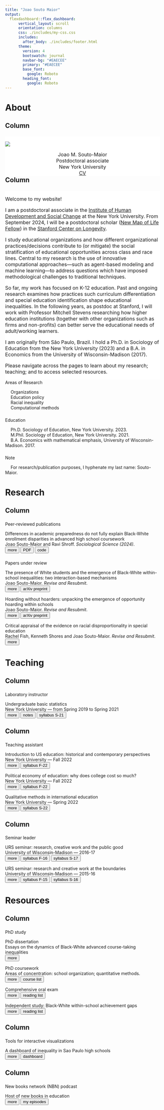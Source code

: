 ```yaml
---
title: "Joao Souto Maior"
output: 
  flexdashboard::flex_dashboard:
      vertical_layout: scroll
      orientation: columns
      css: ./includes/my-css.css
      includes:
        after_body: ./includes/footer.html
      theme: 
        version: 4
        bootswatch: journal
        navbar-bg: "#EAECEE"
        primary: "#EAECEE"
        base_font: 
          google: Roboto
        heading_font:
          google: Roboto
---
```



<script>
  
  function readMore1(paper) {
    let dots = document.querySelector(`.cardfig[data-paper="${paper}"] .dots`);
    let moreText = document.querySelector(`.cardfig[data-paper="${paper}"] .more`); 
    let btnText = document.querySelector(`.cardfig[data-paper="${paper}"] .button`);
    
    if (dots.style.display === "none") {
      dots.style.display = "inline";
      btnText.textContent = "more";
      moreText.style.display = "none";
    } else {
      dots.style.display = "none";
      btnText.textContent = "less"; 
      moreText.style.display = "inline";
    }
  }

function readMore5(agenda) {
  let dots = document.querySelector(`.cardtopic[data-agenda="${agenda}"] .dots`);
  let moreText = document.querySelector(`.cardtopic[data-agenda="${agenda}"] .more`); 
  let btnText = document.querySelector(`.cardtopic[data-agenda="${agenda}"] .button`);
  
  if (dots.style.display === "none") {
    dots.style.display = "inline";
    btnText.textContent = "more";
    moreText.style.display = "none";
  } else {
    dots.style.display = "none";
    btnText.textContent = "less"; 
    moreText.style.display = "inline";
  }
}

function readMore2(course) {
  let dots = document.querySelector(`.card[data-course="${course}"] .dots`);
  let moreText = document.querySelector(`.card[data-course="${course}"] .more`); 
  let btnText = document.querySelector(`.card[data-course="${course}"] .button`);
  
  if (dots.style.display === "none") {
    dots.style.display = "inline";
    btnText.textContent = "more";
    moreText.style.display = "none";
  } else {
    dots.style.display = "none";
    btnText.textContent = "less"; 
    moreText.style.display = "inline";
  }
}

function readMore3(item) {
  let dots = document.querySelector(`.card[data-item="${item}"] .dots`);
  let moreText = document.querySelector(`.card[data-item="${item}"] .more`); 
  let btnText = document.querySelector(`.card[data-item="${item}"] .button`);
  
  if (dots.style.display === "none") {
    dots.style.display = "inline";
    btnText.textContent = "more";
    moreText.style.display = "none";
  } else {
    dots.style.display = "none";
    btnText.textContent = "less"; 
    moreText.style.display = "inline";
  }
}

function readMore4(topic) {
  let dots = document.querySelector(`.card[data-topic="${topic}"] .dots`);
  let moreText = document.querySelector(`.card[data-topic="${topic}"] .more`); 
  let btnText = document.querySelector(`.card[data-topic="${topic}"] .button`);
  
  if (dots.style.display === "none") {
    dots.style.display = "inline";
    btnText.textContent = "more";
    moreText.style.display = "none";
  } else {
    dots.style.display = "none";
    btnText.textContent = "less"; 
    moreText.style.display = "inline";
  }
}


</script>

<link rel="stylesheet" href="https://use.fontawesome.com/releases/v6.4.0/css/all.css" integrity="sha384-hWVjflwFxL6sNzntih27bfxkr27PmbbK/iSvJ+a4+0owXq79v+lsFkW54bOGbiDQ" crossorigin="anonymous">
  
  
About
=====================================

Column {data-width=300}
-------------------------------------

###

<div style="  font-size: 12pt;
  border: 0px solid #3498DB;
  padding: px;
  margin: 0px;
  width: 100%; 
  float: left;
  background-color: white;
  display: block;
  text-align: left;
  break-inside: avoid-column;">
  
<div class="figboxavatar">
<img src="files/JSM_profile-pic.jpg"/>
</div>
<center>
<p1> 
Joao M. Souto-Maior
</p1> 
<p2> 
<br>
Postdoctoral associate
<br>
New York University
<br>
<a href="files/JSM_cv_website.pdf" target="_blank" class = "a2" >CV</a>
<a href="https://github.com/joaosoutomaior/" target="_blank" class = "a2" ><i class="fa-brands fa-github"></i></a>
<a href="https://scholar.google.com/citations?user=z231epEAAAAJ&hl=pt-BR&oi=ao" target="_blank" class = "a2"><i class="fa-solid fa-graduation-cap"></i></a>
</center>
</div>

Column {data-width=700}
-------------------------------------

###

<div style="  font-size: 12pt;
  border: 0px solid #3498DB;
  padding: px;
  margin: 0px;
  width: 100%; 
  float: right;
  background-color: white;
  display: block;
  text-align: left;
  break-inside: avoid-column;">

Welcome to my website!

I am a postdoctoral associate in the [Institute of Human Development and Social Change](https://steinhardt.nyu.edu/ihdsc) at the New York University. From September 2024, I will be a postdoctoral scholar ([New Map of Life Fellow](https://longevity.stanford.edu/the-new-map-of-life-initiative/#fellows)) in the [Stanford Center on Longevity](https://longevity.stanford.edu/). 

I study educational organizations and how different organizational practices/decisions contribute to (or mitigate) the social stratification of educational opportunities across class and race lines. Central to my research is the use of innovative computational approaches---such as agent-based modeling and machine learning---to address questions which have imposed methodological challenges to traditional techniques. 

So far, my work has focused on K-12 education. Past and ongoing research examines how practices such curriculum differentiation and special education identification shape educational inequalities. In the following years, as postdoc at Stanford, I will work with Professor Mitchell Stevens researching how higher education institutions (together with other organizations such as firms and non-profits) can better serve the educational needs of adult/working learners. 

I am originally from São Paulo, Brazil. I hold a Ph.D. in Sociology of Education from the New York University (2023) and a B.A. in Economics from the University of Wisconsin-Madison (2017).  

Please navigate across the pages to learn about my research; teaching; and to access selected resources.

</div>

###

<p1>Areas of Research</p1>

&emsp; <i class="fa-solid fa-book" style="font-size: 8pt"></i> Organizations
<br>
&emsp; <i class="fa-solid fa-book" style="font-size: 8pt"></i> Education policy
<br>
&emsp; <i class="fa-solid fa-book" style="font-size: 8pt"></i> Racial inequality
<br>
&emsp; <i class="fa-solid fa-book" style="font-size: 8pt"></i> Computational methods

###

<p1>Education</p1>

&emsp; <i class="fa-solid fa-graduation-cap" style="font-size: 8pt"></i> Ph.D. Sociology of Education, New York University. 2023.
<br>
&emsp; <i class="fa-solid fa-graduation-cap" style="font-size: 8pt"></i> M.Phil. Sociology of Education, New York University. 2021.
<br>
&emsp; <i class="fa-solid fa-graduation-cap" style="font-size: 8pt"></i> B.A. Economics with mathematical emphasis, University of Wisconsin-Madison. 2017.

### 

<p1>Note</p1>

&emsp; <i class="fa-solid fa-note-sticky" style="font-size: 8pt"></i> For research/publication purposes, I hyphenate my last name: Souto-Maior.

Research  
=====================================

Column 
-------------------------------------

###

<p1> Peer-reviewed publications </p1>

<div class="cardfig" data-paper="2">
<titlebox>
<p3>Differences in academic preparedness do not fully explain Black-White enrollment disparities in advanced high school coursework</p3>
<br>
<me>Joao Souto-Maior</me> and Ravi Shroff. *Sociological Science (2024)*.
<br>
<left>
<button onclick="readMore1('2')" class="button">more</button> 
<button onclick="location.href='https://sociologicalscience.com/articles-v11-6-138/'" target="_blank" type = "button" class = "a2">PDF</button> 
<button onclick="location.href='https://github.com/joaosoutomaior/diff-acad-prep-AP-code'" target="_blank" type = "button" class = "a2">code</button>
</left>
</titlebox>
<br>
<span class="dots"></span><span class="more" style="display: none">
<moredetails>
**Abstract:** Whether racial disparities in enrollment in advanced high school coursework can be attributed to differences in prior academic preparation is a central question in sociological research and education policy. However, previous investigations face methodological limitations, for they compare race-specific enrollment rates of students after adjusting for characteristics only partially related to their academic preparedness for advanced coursework. Informed by a recently-developed statistical technique, we propose and estimate a novel measure of students' academic preparedness and use administrative data from a large, urban, public school system to measure differences in AP mathematics enrollment rates among similarly prepared students of different races. We find that preexisting differences in academic preparation do not fully explain the under-representation of Black students relative to White students in AP mathematics. Our results imply that achieving equal opportunities for AP enrollment not only requires equalizing earlier academic experiences, but also addressing inequities that emerge from coursework placement processes.
</moredetails>
</span>
</div>

###

<p1> Papers under review </p1>

<div class="cardfig" data-paper="1">
<titlebox>
<p3>The presence of White students and the emergence of Black-White within-school inequalities: two interaction-based mechanisms </p3>
<br>
<me>Joao Souto-Maior</me>. *Revise and Resubmit*.
<br>
<left>
<button onclick="readMore1('1')" class="button" >more</button>
<button onclick="location.href='https://arxiv.org/pdf/2304.04849.pdf'" target="_blank" class = "a2">arXiv preprint</button>
</left>
</titlebox>
<br>
<span class="dots"></span><span class="more" style="display: none">
<moredetails>
**Abstract:** This article investigates mechanism-based explanations for a well-known empirical pattern in sociology of education, namely, that Black-White unequal access to school resources -- defined as advanced coursework -- is the highest in racially diverse and majority-White schools. Through an empirically calibrated and validated agent-based model, this study explores the dynamics of two qualitatively informed mechanisms, showing (1) that we have reason to believe that the presence of White students in school can influence the emergence of Black-White advanced enrollment disparities and (2) that such influence can represent another possible explanation for the macro-level pattern of interest. Results contribute to current scholarly accounts of within-school inequalities, shedding light into policy strategies to improve the educational experiences of Black students in racially integrated settings.
</moredetails>
</span>
</div>

<div class="cardfig" data-paper="3">
<titlebox>
<p3>Hoarding without hoarders: unpacking the emergence of opportunity hoarding within schools</p3>
<br>
<me>Joao Souto-Maior</me>. *Revise and Resubmit*.
<br>
<left>
<button onclick="readMore1('3')" class="button" >more</button>
<button onclick="location.href='https://arxiv.org/pdf/2305.14653.pdf'" target="_blank" class = "a2">arXiv preprint</button>
</left>
</titlebox>
<br> 
<span class="dots"></span><span class="more" style="display: none">
<moredetails>
**Abstract:** Sociologists of education increasingly highlight the role of opportunity hoarding in the formation of Black-White educational inequalities. Informed by this literature, this article unpacks the necessary and sufficient conditions under which the hoarding of educational resources emerges within schools. It develops a qualitatively informed agent-based model which captures Black and White students' competition for a valuable school resource: advanced coursework. In contrast to traditional accounts -- which explain the emergence of hoarding through the actions of Whites that keep valuable resources within White communities -- simulations, perhaps surprisingly, show hoarding to arise even when Whites do not play the role of hoarders of resources. Behind this result is the fact that a structural inequality (i.e., racial differences in social class) -- and not action-driven hoarding -- is the necessary condition for hoarding to emerge. Findings, therefore, illustrate that common action-driven understandings of opportunity hoarding can overlook the structural foundations behind this important phenomenon. Policy implications are discussed.
</moredetails>
</span>
</div>

<div class="cardfig" data-paper="4">
<titlebox>
<p3>Critical appraisal of the evidence on racial disproportionality in special education</p3>
<br>
Rachel Fish, Kenneth Shores and <me>Joao Souto-Maior</me>. *Revise and Resubmit*.
<br>
<left>
<button onclick="readMore1('4')" class="button" >more</button>
</left>
</titlebox>
<br> 
<span class="dots"></span><span class="more" style="display: none">
<moredetails>
**Overview:** In this paper, we reflect on the quantitative evidence concerning racial disproportionality in special education services within US schools.
</moredetails>
</span>
</div>


Teaching 
=====================================

Column 
-------------------------------------

### 

<p1>Laboratory instructor</p1>

<div class="card" data-course="6">
<titlebox>
<p3>Undergraduate basic statistics</p3>
<br>
New York University --- from Spring 2019 to Spring 2021
<br>
<left>
<button onclick="readMore2('6')" class="button"  >more</button> 
<button onclick="location.href='https://bookdown.org/joao_msoutomaior/intro-stats-notes'" target="_blank" class="a2">notes</button> 
<button onclick="location.href='files/syllabus_Basic-Stats_Spring2021.pdf'" target="_blank" class="a2">syllabus S-21</button> 
</left>
</titlebox>
<br>
<span class="dots"></span><span class="more" style="display: none;">
<moredetails>
This introductory course is designed to prepare undergraduate &
master’s level students to use statistics for data analysis. This course covers descriptive and
inferential statistics; including frequency distributions, graphs, measures of central tendency,
measures of variability, sampling, probability, z-score, the normal distribution, and tests of
hypothesis such as t-tests, ANOVA, linear correlation and regression, and chi-squared analysis.
Effect size, study designs (observational and experimental) and research concepts (association
and causation; confounding and interaction) will also be addressed. The IBM-SPSS software will
be used for data analysis.
</moredetails>
</span>
</div>

Column 
-------------------------------------

### 

<p1>Teaching assistant</p1>

<div class="card" data-course="3">
<titlebox>
<p3>Introduction to US education: historical and contemporary perspectives</p3>
<br>
New York University --- Fall 2022
<br>
<left>
<button onclick="readMore2('3')" class="button"  >more</button>
<button onclick="location.href='files/syllabus_US-Ed_Fall-2022.pdf'" target="_blank" class="a2">syllabus F-22</button>
</left>
</titlebox>
<br>
<span class="dots"></span><span class="more" style="display: none;">
<moredetails>
Throughout the semester we will look at a number of important issues in contemporary US schooling
through the lens of history. How have these issues developed over the last three hundred years? What has changed? Who have the prime change agents been? We will also discuss all of these issues as they are in schools today. What is happening now? What should happen? What are the forces for change—for the better or for worse?
<br>
<br>
For those who are preparing for careers in teaching, or for students who are interested in education as a field of study (who may want to be journalists or researchers or activists in the field), this course should provide important background historical context. For students of history or politics or who bring a general interest to the questions of this course, Introduction to U.S. Education is designed to help us understand current political, pedagogical, and economic debates.
</moredetails>
</span>
</div>

<div class="card" data-course="4">
<titlebox>
<p3>Political economy of education: why does college cost so much?</p3>
<br>
New York University --- Fall 2022
<br>
<left>
<button onclick="readMore2('4')" class="button"  >more</button>
<button onclick="location.href='files/syllabus_College-Costs_Fall-2022.pdf'" target="_blank" class="a2">syllabus F-22</button>
</left>
</titlebox>
<br>
<span class="dots"></span><span class="more" style="display: none;">
<moredetails>
College in the United States is expensive, really expensive. For 2022-23, a 120 credit undergraduate degree costs at least $200,000 at many private elite universities (like NYU) – plus all sorts of miscellaneous fees, lodging and food charges, books and more. Why does it cost so much? Is it a good deal? Why do so many high school students apply to study at such expensive institutions when there are cheaper alternatives available? Who is able to attend, and who is excluded? Why do college costs keep rising so fast? Shouldn’t college be free? The purpose of this course is to provide answers to these kinds of questions. It will introduce students to a range of economic concepts and empirical evidence that speaks to: the value of higher education for individuals and for societies; federal, state, and institutional financial aid policies; university budgets and spending priorities. We will consider individual student, institutional and societal perspectives.
</moredetails>
</span>
</div>

<div class="card" data-course="5">
<titlebox>
<p3>Qualitative methods in international education</p3>
<br>
New York University --- Spring 2022
<br>
<left>
<button onclick="readMore2('5')" class="button"  >more</button>
<button onclick="location.href='files/syllabus_Qual-Methods_Spring2022.pdf'" target="_blank" class="a2">syllabus S-22</button>
</left>
</titlebox>
<br>
<span class="dots"></span><span class="more" style="display: none;">
<moredetails>
This course provides an introduction to qualitative methods that scholars and practitioners use in
international and comparative education and the social sciences more broadly. It is intended to
provide an overview of research design, data collection, and data analysis and presentation most
commonly associated with qualitative research. 
</moredetails>
</span>
</div>

Column 
-------------------------------------

###

<p1>Seminar leader</p1>

<div class="card" data-course="2">
<titlebox>
<p3>URS seminar: research, creative work and the public good</p3>
<br>
University of Wisconsin-Madison --- 2016-17
<br>
<left>
<button onclick="readMore2('2')" class="button"  >more</button>
<button onclick="location.href='files/syllabus_URS_Fall2016.pdf'" target="_blank" class="a2">syllabus F-16</button> 
<button onclick="location.href='files/syllabus_URS_Spring2017.pdf'" target="_blank" class="a2">syllabus S-17</button>
</left>
</titlebox>
<br>
<span class="dots"></span><span class="more" style="display: none;">
<moredetails>
The course is designed to introduce students to the practice of research and creative work, and
its implications for society. The course has two components: the work you do as an assistant on
faculty projects, and your participation in the small group seminar. In the school year 2016-17, the
seminar is dedicated to the theme: research, creative work and the public good. We will spend
the year critically exploring this theme across different disciplines, and touching on a range of
societal problems. The theme is to provoke reflection in our research or creative work experiences, and in the
different parts of the world we inhabit. Come prepared to share your thinking on the topics
introduced. Through discussions, activities and assignments you may learn as much from one
another as you learn through your research project.
</moredetails>
</span>
</div>

<div class="card" data-course="1">
<titlebox>
<p3>URS seminar: research and creative work at the boundaries</p3>
<br>
University of Wisconsin-Madison --- 2015-16
<br>
<left>
<button onclick="readMore2('1')" class="button"  >more</button>
<button onclick="location.href='files/syllabus_URS_Fall2015.pdf'" target="_blank" class="a2">syllabus F-15</button> 
<button onclick="location.href='files/syllabus_URS_Spring2016.pdf'" target="_blank" class="a2">syllabus S-16</button>
</left>
</titlebox>
<br>
<span class="dots"></span><span class="more" style="display: none;">
<moredetails>
The course is designed to introduce students to the practice of research and creative work,
and its implications for society. The course has two components: the work you do as an
assistant on faculty projects, and your participation in the small group seminar. In the school
year 2015-16, the seminar is dedicated to the theme: research and creative work at the
 boundaries. We will spend the year critically exploring this theme across different disciplines,
and touching on a range of societal problems. The theme is to provoke reflection in our research or creative work experiences, and in the different parts of the world we inhabit. Come prepared to share your thinking on the topics
introduced. Through discussions, activities and assignments you may learn as much from one
another as you learn through your research project.
</moredetails>
</span>
</div>


Resources 
=====================================

Column 
-------------------------------------

###

<p1>PhD study</p1>

<div class="card" data-item="1">
<titlebox>
<p3>PhD dissertation</p3>
<br>
Essays on the dynamics of Black-White advanced course-taking inequalities 
<br>
<left>
<button onclick="readMore3('1')" class="button"  >more</button>
</left>
</titlebox>
<br>
<span class="dots"></span><span class="more" style="display: none;">
<moredetails>
The purpose of the project is to identify and explore the dynamics of the mechanisms generating Black-White advanced course-taking inequalities within schools. The project constructs a series of qualitatively-informed agent-based models which and explore the conditions which foster/hinder the emergence of these inequalities. Models are empirically calibrated and validated according to national data from American schools.
<br>
<br>
**Committee members**
<br>
- L’Heureux Lewis-McCoy (Chair)
<br>
- Samuel Lucas
<br>
- Erez Hatna
<br>
- Ravi Shroff
<br>
</moredetails>
</span>
</div>

<div class="card" data-item="2">
<titlebox>
<p3>PhD coursework</p3>
<br>
Areas of concentration: school organization; quantitative methods.
<br>
<left>
<button onclick="readMore3('2')" class="button"  >more</button>
<button onclick="location.href='files/JSM_PhD-coursework.pdf'" target="_blank" class="a2">course list</button> 
</left>
</titlebox>
<br>
<span class="dots"></span><span class="more" style="display: none;">
<moredetails>
Chosen courses result from the required courses for program completion and elective courses chosen together with the PhD advisor.
</moredetails>
</span>
</div>

<div class="card" data-item="3">
<titlebox>
<p3>Comprehensive oral exam</p3>
<br>
<left>
<button onclick="readMore3('3')" class="button"  >more</button>
<button onclick="location.href='files/JSM_comps-list.pdf'" target="_blank" class="a2">reading list</button> 
</left>
</titlebox>
<br>
<span class="dots"></span><span class="more" style="display: none;">
<moredetails>
The doctoral comprehensive examination in the Sociology of Education program is intended for students to achieve and demonstrate a comprehensive working knowledge of a large subfield of sociology. We trust that the knowledge facilitated by the exam will serve our students well as they write their dissertations and continue into subsequent stages of their careers. The exam consists of an oral examination in two areas: (1) a list of 18 books and articles that our program considers to be foundational to the field of Sociology of Education and (2) approximately 32 additional readings (for a total of approximately 50 readings on the comps list), both theoretical and empirical, in an area of the student’s specialization.
</moredetails>
</span>
</div>

<div class="card" data-item="4">
<titlebox>
<p3>Independent study: Black-White within-school achievement gaps</p3>
<br>
<left>
<button onclick="readMore3('4')" class="button"  >more</button>
<button onclick="location.href='files/JSM_within-school-gaps-course.pdf'" target="_blank" class="a2">reading list</button>
</left>
</titlebox>
<br>
<span class="dots"></span><span class="more" style="display: none;">
<moredetails>
In this independent study, my goal was to review some of the key explanations for within-school achievement gaps in the sociology of education literature. I am particularly interested in texts discussing how school contexts and school characteristics contribute to or mitigate the production of academic inequality within schools. My literature review focuses on four key themes: (1) peer networks, (2) student course taking, (3) teacher expectations and (4) parental influence.
</moredetails>
</span>
</div>

Column 
-------------------------------------

###

<p1>Tools for interactive visualizations</p1>

<div class="card" data-topic="5">
<titlebox>
<p3>A dashboard of inequality in Sao Paulo high schools</p3>
<br>
<left>
<button onclick="readMore4('5')" class="button"  >more</button>
<button onclick="location.href='https://joaomsoutomaior.shinyapps.io/SaoPaulo_HighSchools_ENEM2019/'" target="_blank" class = "a2">dashboard</button>
</left>
</titlebox>
<br>
<span class="dots"></span><span class="more" style="display: none;">
</span>
</div>

Column 
-------------------------------------

###

<p1>New books network (NBN) podcast</p1>

<div class="card" data-topic="6">
<titlebox>
<p3>Host of new books in education</p3>
<br>
<left>
<button onclick="readMore4('6')" class="button"  >more</button>
<button onclick="location.href='https://newbooksnetwork.com/hosts/profile/8b8ec5a3-bdb5-43ca-ada6-3fc2f82f9af5'" target="_blank" class="a2">my episodes</button> 
</left>
</titlebox>
<br>
<span class="dots"></span><span class="more" style="display: none;">
<moredetails>
The [New Books Network](https://newbooksnetwork.com/) is the largest book podcast network in the world, reaching hundreds of thousands of listeners a month and with listeners downloading well over a million NBN episodes each month. The purpose of NBN interviews is to allow authors to tell the audience what they found in their research and what they wrote in their books. It is a wonderful idea, connecting authors with a large audience worldwide, and advancing the broad goal of public education.
</moredetails>
</span>
</div>
